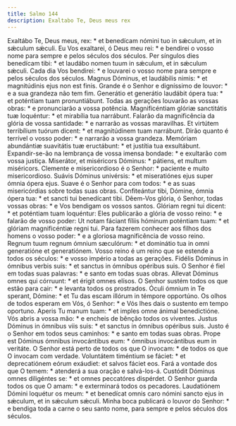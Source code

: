 ```yaml
---
title: Salmo 144
description: Exaltabo Te, Deus meus rex
---
```


<div class="side-by-side not-content">
  <span>
    Exaltábo Te, Deus meus, rex: * et benedícam nómini tuo in sǽculum, et in
    sǽculum sǽculi.
  </span>
  <span>
    Eu Vos exaltarei, ó Deus meu rei: * e bendirei o vosso nome para sempre e
    pelos séculos dos séculos.
  </span>
  <span>
    Per síngulos dies benedícam tibi: * et laudábo nomen tuum in sǽculum, et in
    sǽculum sǽculi.
  </span>
  <span>
    Cada dia Vos bendirei: * e louvarei o vosso nome para sempre e pelos séculos
    dos séculos.
  </span>
  <span>
    Magnus Dóminus, et laudábilis nimis: * et magnitúdinis ejus non est finis.
  </span>
  <span>
    Grande é o Senhor e digníssimo de louvor: * e a sua grandeza não tem fim.
  </span>
  <span>
    Generátio et generátio laudábit ópera tua: * et poténtiam tuam
    pronuntiábunt.
  </span>
  <span>
    Todas as gerações louvarão as vossas obras: * e pronunciarão a vossa
    potência.
  </span>
  <span>
    Magnificéntiam glóriæ sanctitátis tuæ loquéntur: * et mirabília tua
    narrábunt.
  </span>
  <span>
    Falarão da magnificência da glória de vossa santidade: * e narrarão as
    vossas maravilhas.
  </span>
  <span>
    Et virtútem terribílium tuórum dicent: * et magnitúdinem tuam narrábunt.
  </span>
  <span>
    Dirão quanto é terrível o vosso poder: * e narrarão a vossa grandeza.
  </span>
  <span>
    Memóriam abundántiæ suavitátis tuæ eructábunt: * et justítia tua
    exsultábunt.
  </span>
  <span>
    Expandir-se-ão na lembrança de vossa imensa bondade: * e exultarão com vossa
    justiça.
  </span>
  <span>
    Miserátor, et miséricors Dóminus: * pátiens, et multum miséricors.
  </span>
  <span>
    Clemente e misericordioso é o Senhor: * paciente e muito misericordioso.
  </span>
  <span>
    Suávis Dóminus univérsis: * et miseratiónes ejus super ómnia ópera ejus.
  </span>
  <span>
    Suave é o Senhor para com todos: * e as suas misericórdias sobre todas suas
    obras.
  </span>
  <span>
    Confiteántur tibi, Dómine, ómnia ópera tua: * et sancti tui benedícant tibi.
  </span>
  <span>
    Dêem-Vos glória, ó Senhor, todas vossas obras: * e Vos bendigam os vossos
    santos.
  </span>
  <span>
    Glóriam regni tui dicent: * et poténtiam tuam loquéntur:
  </span>
  <span>
    Eles publicarão a glória de vosso reino: * e falarão de vosso poder:
  </span>
  <span>
    Ut notam fáciant fíliis hóminum poténtiam tuam: * et glóriam magnificéntiæ
    regni tui.
  </span>
  <span>
    Para fazerem conhecer aos filhos dos homens o vosso poder: * e a gloriosa
    magnificência de vosso reino.
  </span>
  <span>
    Regnum tuum regnum ómnium sæculórum: * et dominátio tua in omni generatióne
    et generatiónem.
  </span>
  <span>
    Vosso reino é um reino que se estende a todos os séculos: * e vosso império
    a todas as gerações.
  </span>
  <span>
    Fidélis Dóminus in ómnibus verbis suis: * et sanctus in ómnibus opéribus
    suis.
  </span>
  <span>
    O Senhor é fiel em todas suas palavras: * e santo em todas suas obras.
  </span>
  <span>
    Allevat Dóminus omnes qui córruunt: * et érigit omnes elísos.
  </span>
  <span>
    O Senhor sustém todos os que estão para cair: * e levanta todos os
    prostrados.
  </span>
  <span>
    Óculi ómnium in Te sperant, Dómine: * et Tu das escam illórum in témpore
    opportúno.
  </span>
  <span>
    Os olhos de todos esperam em Vós, ó Senhor: * e Vós lhes dais o sustento em
    tempo oportuno.
  </span>
  <span>
    Aperis Tu manum tuam: * et imples omne ánimal benedictióne.
  </span>
  <span>
    Vós abris a vossa mão: * e encheis de bênção todos os viventes.
  </span>
  <span>
    Justus Dóminus in ómnibus viis suis: * et sanctus in ómnibus opéribus suis.
  </span>
  <span>
    Justo é o Senhor em todos seus caminhos: * e santo em todas suas obras.
  </span>
  <span>
    Prope est Dóminus ómnibus invocántibus eum: * ómnibus invocántibus eum in
    veritáte.
  </span>
  <span>
    O Senhor está perto de todos os que O invocam: * de todos os que O invocam
    com verdade.
  </span>
  <span>
    Voluntátem timéntium se fáciet: * et deprecatiónem eórum exáudiet: et salvos
    fáciet eos.
  </span>
  <span>
    Fará a vontade dos que O temem: * atenderá a sua oração e salvá-los-á.
  </span>
  <span>
    Custódit Dóminus omnes diligéntes se: * et omnes peccatóres dispérdet.
  </span>
  <span>
    O Senhor guarda todos os que O amam: * e exterminará todos os pecadores.
  </span>
  <span>
    Laudatiónem Dómini loquétur os meum: * et benedícat omnis caro nómini sancto
    ejus in sǽculum, et in sǽculum sǽculi.
  </span>
  <span>
    Minha boca publicará o louvor do Senhor: * e bendiga toda a carne o seu
    santo nome, para sempre e pelos séculos dos séculos.
  </span>
</div>

